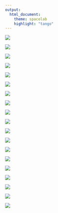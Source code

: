 ```yaml
---
output:
  html_document:
    theme: spacelab
    highlight: "tango"
---
```


![](data/1.jpg)

![](data/2.jpg)

![](data/3.jpg)

![](data/4.jpg)

![](data/5.jpg)

![](data/6.jpg)

![](data/7.jpg)

![](data/8.jpg)

![](data/9.jpg)

![](data/10.jpg)

![](data/11.jpg)

![](data/12.jpg)

![](data/13.jpg)

![](data/14.jpg)

![](data/15.jpg)

![](data/16.jpg)

![](data/17.jpg)

![](data/18.jpg)

![](data/19.jpg)
